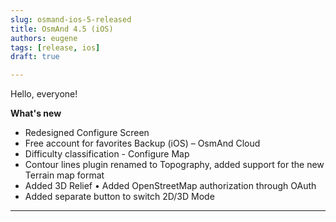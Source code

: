 ```yaml
---
slug: osmand-ios-5-released
title: OsmAnd 4.5 (iOS)
authors: eugene
tags: [release, ios]
draft: true

---
```




Hello, everyone!

<!--truncate-->

**What's new**

* Redesigned Configure Screen
* Free account for favorites Backup (iOS) – OsmAnd Cloud
* Difficulty classification - Configure Map
* Contour lines plugin renamed to Topography, added support for the new Terrain map format 
* Added 3D Relief • Added OpenStreetMap authorization through OAuth 
* Added separate button to switch 2D/3D Mode

_________________________________________________

<LinksSocial/>
<LinksTelegram/>
<AppleStore/>
